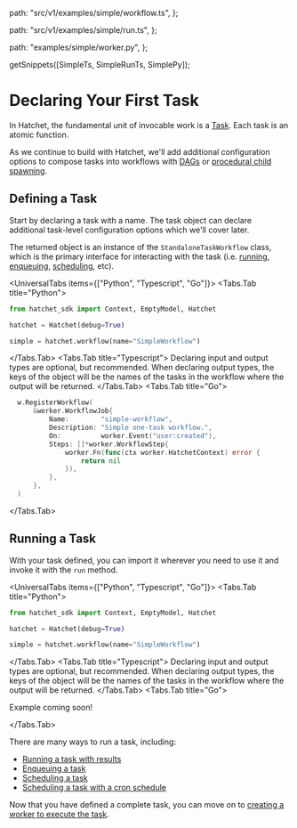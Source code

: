 
  path: "src/v1/examples/simple/workflow.ts",
};

  path: "src/v1/examples/simple/run.ts",
};

  path: "examples/simple/worker.py",
};

  getSnippets([SimpleTs, SimpleRunTs, SimplePy]);

# Declaring Your First Task

In Hatchet, the fundamental unit of invocable work is a [Task](#defining-a-task). Each task is an atomic function.

As we continue to build with Hatchet, we'll add additional configuration options to compose tasks into workflows with [DAGs](./dags.mdx) or [procedural child spawning](./child-spawning.mdx).

## Defining a Task

Start by declaring a task with a name. The task object can declare additional task-level configuration options which we'll cover later.

The returned object is an instance of the `StandaloneTaskWorkflow` class, which is the primary interface for interacting with the task (i.e. [running](./run-with-results.mdx), [enqueuing](./enqueue-runs.mdx), [scheduling](./scheduled-runs.mdx), etc).

<UniversalTabs items={["Python", "Typescript", "Go"]}>
  <Tabs.Tab title="Python">

```python
from hatchet_sdk import Context, EmptyModel, Hatchet

hatchet = Hatchet(debug=True)

simple = hatchet.workflow(name="SimpleWorkflow")
```

</Tabs.Tab>
<Tabs.Tab title="Typescript">
<GithubSnippet src={SimpleTs} target="Declaring a Task" />
<Callout variant="info">
  Declaring input and output types are optional, but recommended. When
  declaring output types, the keys of the object will be the names of the
  tasks in the workflow where the output will be returned.
</Callout>
</Tabs.Tab>
<Tabs.Tab title="Go">

```go
  w.RegisterWorkflow(
      &worker.WorkflowJob{
          Name:        "simple-workflow",
          Description: "Simple one-task workflow.",
          On:          worker.Event("user:created"),
          Steps: []*worker.WorkflowStep{
              worker.Fn(func(ctx worker.HatchetContext) error {
                  return nil
              }),
          },
      },
  )
```

</Tabs.Tab>
</UniversalTabs>

## Running a Task

With your task defined, you can import it wherever you need to use it and invoke it with the `run` method.

<UniversalTabs items={["Python", "Typescript", "Go"]}>
  <Tabs.Tab title="Python">

```python
from hatchet_sdk import Context, EmptyModel, Hatchet

hatchet = Hatchet(debug=True)

simple = hatchet.workflow(name="SimpleWorkflow")
```

</Tabs.Tab>
<Tabs.Tab title="Typescript">
<GithubSnippet src={SimpleRunTs} target="Running a Task" />
<Callout variant="info">
  Declaring input and output types are optional, but recommended. When
  declaring output types, the keys of the object will be the names of the
  tasks in the workflow where the output will be returned.
</Callout>
</Tabs.Tab>
<Tabs.Tab title="Go">

Example coming soon!

</Tabs.Tab>
</UniversalTabs>

There are many ways to run a task, including:

- [Running a task with results](./run-with-results.mdx)
- [Enqueuing a task](./enqueue-runs.mdx)
- [Scheduling a task](./scheduled-runs.mdx)
- [Scheduling a task with a cron schedule](./cron-schedules.mdx)

Now that you have defined a complete task, you can move on to [creating a worker to execute the task](./workers.mdx).
